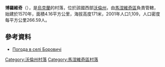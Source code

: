 {{coord|51|4|22|N|25|28|24|E|scale:30000|display=title}}

'''博羅維奇'''（{{lang-uk|Боровичі}}），是[[烏克蘭|烏克蘭]]的村落，位於該國西部[[沃倫州|沃倫州]]，由[[馬涅維奇區|馬涅維奇區]]負責管轄，始建於1570年，面積4.16平方公里，海拔高度171米，2001年人口1,109，人口密度每平方公里266.59人。

==參考資料==
* [http://weather.in.ua/ua/volynskaja/1841 Погода в селі Боровичі] {{Wayback|url=http://weather.in.ua/ua/volynskaja/1841 |date=20111219095857 }}

[[Category:沃倫州村落|Category:沃倫州村落]]
[[Category:馬涅維奇區村落|Category:馬涅維奇區村落]]


{{Volyn-geo-stub}}